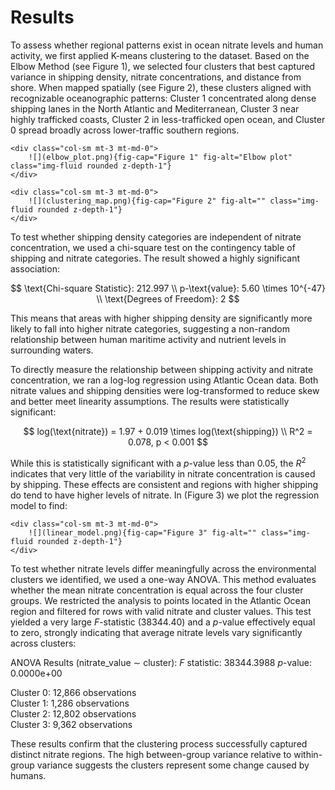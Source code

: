 # Results

To assess whether regional patterns exist in ocean nitrate levels and human activity, we first applied K-means clustering to the dataset. Based on the Elbow Method (see Figure 1), we selected four clusters that best captured variance in shipping density, nitrate concentrations, and distance from shore. When mapped spatially (see Figure 2), these clusters aligned with recognizable oceanographic patterns: Cluster 1 concentrated along dense shipping lanes in the North Atlantic and Mediterranean, Cluster 3 near highly trafficked coasts, Cluster 2 in less-trafficked open ocean, and Cluster 0 spread broadly across lower-traffic southern regions.

<div class="row">
    <div class="col-sm mt-3 mt-md-0">
        ![](elbow_plot.png){fig-cap="Figure 1" fig-alt="Elbow plot" class="img-fluid rounded z-depth-1"}
    </div>
</div>

<div class="row">
    <div class="col-sm mt-3 mt-md-0">
        ![](clustering_map.png){fig-cap="Figure 2" fig-alt="" class="img-fluid rounded z-depth-1"}
    </div>
</div>

To test whether shipping density categories are independent of nitrate concentration, we used a chi-square test on the contingency table of shipping and nitrate categories. The result showed a highly significant association:

$$
\text{Chi-square Statistic}: 212.997  \\
p-\text{value}: 5.60 \times 10^{-47} \\
\text{Degrees of Freedom}: 2
$$

This means that areas with higher shipping density are significantly more likely to fall into higher nitrate categories, suggesting a non-random relationship between human maritime activity and nutrient levels in surrounding waters.

To directly measure the relationship between shipping activity and nitrate concentration, we ran a log-log regression using Atlantic Ocean data. Both nitrate values and shipping densities were log-transformed to reduce skew and better meet linearity assumptions. The results were statistically significant:

$$
log(\text{nitrate}) = 1.97 + 0.019 \times log(\text{shipping})  \\
R^2 = 0.078, p < 0.001
$$

While this is statistically significant with a $p$-value less than 0.05, the $R^2$ indicates that very little of the variability in nitrate concentration is caused by shipping. These effects are consistent and regions with higher shipping do tend to have higher levels of nitrate. In (Figure 3) we plot the regression model to find: 

<div class="row">
    <div class="col-sm mt-3 mt-md-0">
        ![](linear_model.png){fig-cap="Figure 3" fig-alt="" class="img-fluid rounded z-depth-1"}
    </div>
</div>

To test whether nitrate levels differ meaningfully across the environmental clusters we identified, we used a one-way ANOVA. This method evaluates whether the mean nitrate concentration is equal across the four cluster groups. We restricted the analysis to points located in the Atlantic Ocean region and filtered for rows with valid nitrate and cluster values. This test yielded a very large $F$-statistic (38344.40) and a $p$-value effectively equal to zero, strongly indicating that average nitrate levels vary significantly across clusters:

ANOVA Results (nitrate_value $\sim$ cluster):
$F$ statistic: 38344.3988
$p$-value: 0.0000e+00

Cluster 0: 12,866 observations  
Cluster 1:  1,286 observations  
Cluster 2: 12,802 observations  
Cluster 3:  9,362 observations  

These results confirm that the clustering process successfully captured distinct nitrate regions. The high between-group variance relative to within-group variance suggests the clusters represent some change caused by humans.
